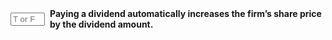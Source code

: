 ::: {.question-block}

<form onsubmit="event.preventDefault(); checkAnswerBox('module10_tf_q50','F')" style="display: flex; align-items: center; gap: 8px;">
  <input type="text" id="module10_tf_q50" name="module10_tf_q50" maxlength="1" placeholder="T or F" style="width: 55px;" data-correct-answer="F" /> 
  <label for="module10_tf_q50"><strong>Paying a dividend automatically increases the firm’s share price by the dividend amount.</strong></label>
</form>

<div id="feedback-module10_tf_q50" class="feedback" data-status="" style="display:none;">
FALSE.  Ex-dividend, the price typically drops by approximately the dividend amount (adjusted for taxes/market frictions).
</div>

:::
